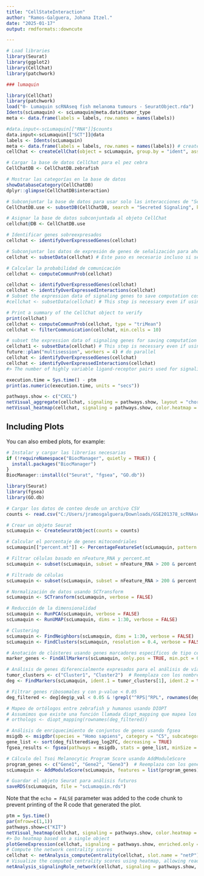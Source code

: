 ---
title: "CellStateInteraction"
author: "Ramos-Galguera, Johana Itzel."
date: "2025-01-17"
output: rmdformats::downcute

---

```{r setup, include=FALSE}
# Load libraries
library(Seurat)
library(ggplot2)
library(CellChat)
library(patchwork)

### lumaquin


```


```{r}
library(CellChat)
library(patchwork)
load("0- Lumaquin scRNAseq fish melanoma tumours - SeuratObject.rda")
Idents(scLumaquin) <- scLumaquin@meta.data$tumor_type
meta <- data.frame(labels = labels, row.names = names(labels))

#data.input<-scLumaquin[["RNA"]]$counts
data.input<-scLumaquin[["SCT"]]@data
labels <- Idents(scLumaquin)
meta <- data.frame(labels = labels, row.names = names(labels)) # create a dataframe of the cell labels
cellChat <- createCellChat(object = scLumaquin, group.by = "ident", assay = "SCT")

```


```{r}
# Cargar la base de datos CellChat para el pez cebra
CellChatDB <- CellChatDB.zebrafish

# Mostrar las categorías en la base de datos
showDatabaseCategory(CellChatDB)
dplyr::glimpse(CellChatDB$interaction)

# Subconjuntar la base de datos para usar solo las interacciones de "Secreted Signaling"
CellChatDB.use <- subsetDB(CellChatDB, search = "Secreted Signaling", key = "annotation")

# Asignar la base de datos subconjuntada al objeto CellChat
cellchat@DB <- CellChatDB.use

# Identificar genes sobreexpresados
cellchat <- identifyOverExpressedGenes(cellchat)

# Subconjuntar los datos de expresión de genes de señalización para ahorrar costos computacionales
cellchat <- subsetData(cellchat) # Este paso es necesario incluso si se usa toda la base de datos

# Calcular la probabilidad de comunicación
cellchat <- computeCommunProb(cellchat)

```



```{r}
cellchat <- identifyOverExpressedGenes(cellchat)
cellchat <- identifyOverExpressedInteractions(cellchat)
# Subset the expression data of signaling genes to save computation cost
#cellchat <- subsetData(cellchat) # This step is necessary even if using the whole database

# Print a summary of the CellChat object to verify
print(cellchat)
cellchat <- computeCommunProb(cellchat, type = "triMean")
cellchat <- filterCommunication(cellchat, min.cells = 10)
```



```{r}
# subset the expression data of signaling genes for saving computation cost
cellchat1 <- subsetData(cellchat) # This step is necessary even if using the whole database
future::plan("multisession", workers = 4) # do parallel
cellchat <- identifyOverExpressedGenes(cellchat)
cellchat <- identifyOverExpressedInteractions(cellchat)
#> The number of highly variable ligand-receptor pairs used for signaling inference is 692

execution.time = Sys.time() - ptm
print(as.numeric(execution.time, units = "secs"))
```


```{r}
pathways.show <- c("CXCL") 
netVisual_aggregate(cellchat, signaling = pathways.show, layout = "chord")
netVisual_heatmap(cellchat, signaling = pathways.show, color.heatmap = "Reds")
```



## Including Plots

You can also embed plots, for example:

```{r pressure, echo=FALSE}
# Instalar y cargar las librerías necesarias
if (!requireNamespace("BiocManager", quietly = TRUE)) {
  install.packages("BiocManager")
}
BiocManager::install(c("Seurat", "fgsea", "GO.db"))

library(Seurat)
library(fgsea)
library(GO.db)

# Cargar los datos de conteo desde un archivo CSV
counts <- read.csv("C:/Users/jramosgalguera/Downloads/GSE201378_scRNAseq_counts.csv", row.names = 1)

# Crear un objeto Seurat
scLumaquin <- CreateSeuratObject(counts = counts)

# Calcular el porcentaje de genes mitocondriales
scLumaquin[["percent.mt"]] <- PercentageFeatureSet(scLumaquin, pattern = "^MT-")

# Filtrar células basado en nFeature_RNA y percent.mt
scLumaquin <- subset(scLumaquin, subset = nFeature_RNA > 200 & percent.mt < 30)

# Filtrado de células
scLumaquin <- subset(scLumaquin, subset = nFeature_RNA > 200 & percent.mt < 30)

# Normalización de datos usando SCTransform
scLumaquin <- SCTransform(scLumaquin, verbose = FALSE)

# Reducción de la dimensionalidad
scLumaquin <- RunPCA(scLumaquin, verbose = FALSE)
scLumaquin <- RunUMAP(scLumaquin, dims = 1:30, verbose = FALSE)

# Clustering
scLumaquin <- FindNeighbors(scLumaquin, dims = 1:30, verbose = FALSE)
scLumaquin <- FindClusters(scLumaquin, resolution = 0.4, verbose = FALSE)

# Anotación de clústeres usando genes marcadores específicos de tipo celular en zebrafish
marker_genes <- FindAllMarkers(scLumaquin, only.pos = TRUE, min.pct = 0.25, logfc.threshold = 0.25)

# Análisis de genes diferencialmente expresados para el análisis de vías
tumor_clusters <- c("Cluster1", "Cluster2")  # Reemplaza con los nombres de tus clústeres de tumor
deg <- FindMarkers(scLumaquin, ident.1 = tumor_clusters[1], ident.2 = tumor_clusters[2], min.pct = 0.25)

# Filtrar genes ribosomales y con p-value < 0.05
deg_filtered <- deg[deg$p_val < 0.05 & !grepl("^RPS|^RPL", rownames(deg)), ]

# Mapeo de ortólogos entre zebrafish y humanos usando DIOPT
# Assumimos que existe una función llamada diopt_mapping que mapea los genes
# orthologs <- diopt_mapping(rownames(deg_filtered))

# Análisis de enriquecimiento de conjuntos de genes usando fgsea
msigdb <- msigdbr(species = "Homo sapiens", category = "C5", subcategory = "GO:BP")
gene_list <- sort(deg_filtered$avg_log2FC, decreasing = TRUE)
fgsea_results <- fgsea(pathways = msigdb, stats = gene_list, minSize = 15, maxSize = 500)

# Cálculo del Tsoi Melanocytic Program Score usando AddModuleScore
program_genes <- c("Gene1", "Gene2", "Gene3")  # Reemplaza con los genes del programa de Tsoi
scLumaquin <- AddModuleScore(scLumaquin, features = list(program_genes), name = "Tsoi_Melanocytic_Program")

# Guardar el objeto Seurat para análisis futuros
saveRDS(scLumaquin, file = "scLumaquin.rds")
```

Note that the `echo = FALSE` parameter was added to the code chunk to prevent printing of the R code that generated the plot.


```{r}
ptm = Sys.time()
par(mfrow=c(1,1))
pathways.show=c("KIT")
netVisual_heatmap(cellchat, signaling = pathways.show, color.heatmap = "Reds")
#> Do heatmap based on a single object
plotGeneExpression(cellchat, signaling = pathways.show, enriched.only = TRUE, type = "violin")
# Compute the network centrality scores
cellchat <- netAnalysis_computeCentrality(cellchat, slot.name = "netP") # the slot 'netP' means the inferred intercellular communication network of signaling pathways
# Visualize the computed centrality scores using heatmap, allowing ready identification of major signaling roles of cell groups
netAnalysis_signalingRole_network(cellchat, signaling = pathways.show, width = 8, height = 2.5, font.size = 10)
```



